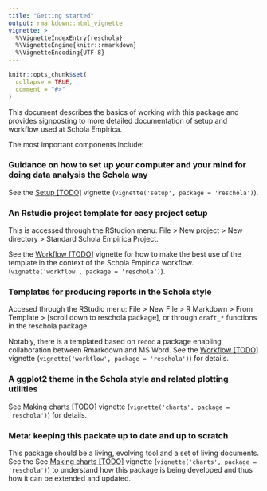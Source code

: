 ```yaml
---
title: "Getting started"
output: rmarkdown::html_vignette
vignette: >
  %\VignetteIndexEntry{reschola}
  %\VignetteEngine{knitr::rmarkdown}
  %\VignetteEncoding{UTF-8}
---
```


```r
knitr::opts_chunk$set(
  collapse = TRUE,
  comment = "#>"
)
```

This document describes the basics of working with this package and provides signposting to more detailed documentation of setup and workflow used at Schola Empirica.

The most important components include:

### Guidance on how to set up your computer and your mind for doing data analysis the Schola way

See the [Setup [TODO]](setup.html) vignette (`vignette('setup', package = 'reschola')`).

### An Rstudio project template for easy project setup

This is accessed through the RStudion menu: File > New project > New directory > Standard Schola Empirica Project.

See the [Workflow [TODO]](workflow.html) vignette for how to make the best use of the template in the context of the Schola Empirica workflow. (`vignette('workflow', package = 'reschola')`).

### Templates for producing reports in the Schola style

Accesed through the RStudio menu: File > New File > R Markdown > From Template > [scroll down to reschola package], or through `draft_*` functions in the reschola package.

Notably, there is a templated based on `redoc` a package enabling collaboration between Rmarkdown and MS Word. 
See the [Workflow [TODO]](workflow.html) vignette (`vignette('workflow', package = 'reschola')`) for details.

### A ggplot2 theme in the Schola style and related plotting utilities

See [Making charts [TODO]](charts.html) vignette (`vignette('charts', package = 'reschola')`) for details.

### Meta: keeping this packate up to date and up to scratch

This package should be a living, evolving tool and a set of living documents.
See the See [Making charts [TODO]](charts.html) vignette (`vignette('charts', package = 'reschola')`) to understand how this package is being developed and thus how it can be extended and updated.
